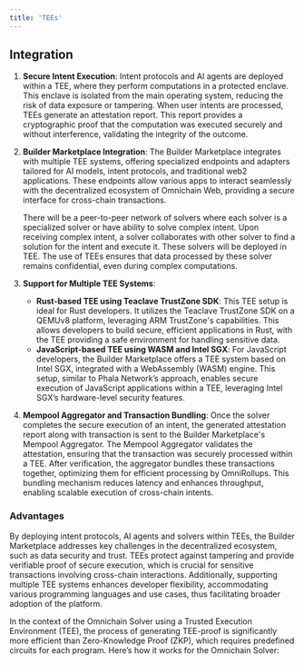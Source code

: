 ```yaml
---
title: 'TEEs'
---
```


## Integration

1. **Secure Intent Execution**:
Intent protocols and AI agents are deployed within a TEE, where they perform computations in a protected enclave. This enclave is isolated from the main operating system, reducing the risk of data exposure or tampering. When user intents are processed, TEEs generate an attestation report. This report provides a cryptographic proof that the computation was executed securely and without interference, validating the integrity of the outcome.
2. **Builder Marketplace Integration**:
The Builder Marketplace integrates with multiple TEE systems, offering specialized endpoints and adapters tailored for AI models, intent protocols, and traditional web2 applications. These endpoints allow various apps to interact seamlessly with the decentralized ecosystem of Omnichain Web, providing a secure interface for cross-chain transactions. 
    
    There will be a peer-to-peer network of solvers where each solver is a specialized solver or have ability to solve complex intent. Upon receiving complex intent, a solver collaborates with other solver to find a solution for the intent and execute it. These solvers will be deployed in TEE. The use of TEEs ensures that data processed by these solver remains confidential, even during complex computations.
    
3. **Support for Multiple TEE Systems**:
    - **Rust-based TEE using Teaclave TrustZone SDK**: This TEE setup is ideal for Rust developers. It utilizes the Teaclave TrustZone SDK on a QEMUv8 platform, leveraging ARM TrustZone's capabilities. This allows developers to build secure, efficient applications in Rust, with the TEE providing a safe environment for handling sensitive data.
    - **JavaScript-based TEE using WASM and Intel SGX**: For JavaScript developers, the Builder Marketplace offers a TEE system based on Intel SGX, integrated with a WebAssembly (WASM) engine. This setup, similar to Phala Network’s approach, enables secure execution of JavaScript applications within a TEE, leveraging Intel SGX’s hardware-level security features.
4. **Mempool Aggregator and Transaction Bundling**:
Once the solver completes the secure execution of an intent, the generated attestation report along with transaction is sent to the Builder Marketplace's Mempool Aggregator. The Mempool Aggregator validates the attestation, ensuring that the transaction was securely processed within a TEE. After verification, the aggregator bundles these transactions together, optimizing them for efficient processing by OmniRollups. This bundling mechanism reduces latency and enhances throughput, enabling scalable execution of cross-chain intents.

### Advantages

By deploying intent protocols, AI agents and solvers within TEEs, the Builder Marketplace addresses key challenges in the decentralized ecosystem, such as data security and trust. TEEs protect against tampering and provide verifiable proof of secure execution, which is crucial for sensitive transactions involving cross-chain interactions. Additionally, supporting multiple TEE systems enhances developer flexibility, accommodating various programming languages and use cases, thus facilitating broader adoption of the platform.

In the context of the Omnichain Solver using a Trusted Execution Environment (TEE), the process of generating TEE-proof is significantly more efficient than Zero-Knowledge Proof (ZKP), which requires predefined circuits for each program. Here’s how it works for the Omnichain Solver:



